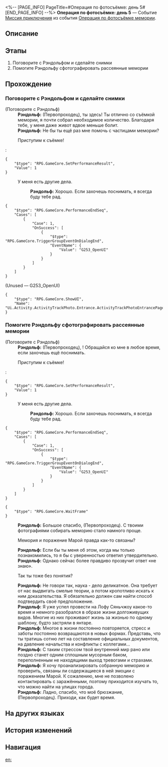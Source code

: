 <%-- [PAGE_INFO]
PageTitle=#Операция по фотосъёмке: день 5#
[END_PAGE_INFO] --%>
{{Дополнить|Диалоги.}}
{{Миссия Инфобокс
|id              = 8024305
|Название        = 
|Изображение     = Миссия Операция по фотосъёмке день 5.png
|Тип             = Миссия приключения
|Событие         = Операция по фотосъёмке мемории
|Глава           = 
|Условия         = Завершена [[Миссия приключения]] «[[Операция по фотосъёмке: день 4]]»
|Персонажи       = Первопроходец; Рэндольф
|СтартЛокация    = [[Лофу Сяньчжоу]] — [[Центральная гавань Приюта звёздных яликов]]
|Мир             = Лофу Сяньчжоу
|Предыдущая      = Операция по фотосъёмке: день 4
|Следующая       = Операция по фотосъёмке: день 6
|Награды         = Кредиты*1 000
}}
'''Операция по фотосъёмке: день 5''' — Событие [[Миссия приключения]] из события [[Операция по фотосъёмке мемории]].

==Описание==
{{Описание|<!--официальное описание из Перекрёстка судеб-->}}

==Этапы==
# Поговорите с Рэндольфом и сделайте снимки
# Помогите Рэндольфу сфотографировать рассеянные мемории

==Прохождение==
{{Дополнить}}
===Поговорите с Рэндольфом и сделайте снимки===
{{Описание миссии|тип=Миссия приключения|локация=Центральная гавань Приюта звёздных яликов|Терапевт-интерн Рэндольф подготовил план, как вернуть рассеянные сегодня мемории. Сделайте для Рэндольфа снимки местоположения целей.}}
{{Диалог Начало}}

;(Поговорите с Рэндольф)
:'''Рэндольф:''' (Первопроходец), ты здесь! Ты отлично {{MC|ж=справилась|м=справился}} со съёмкой мемории, я почти собрал необходимое количество. Благодаря тебе, у меня даже живот вдвое меньше болит.
:'''Рэндольф:''' Не {{MC|ж=могла|м=мог}} бы ты ещё раз мне помочь с частицами мемории?
:{{Диалог|Журнал путешествий}} Приступим к съёмке!
:<pre>{
	"$type": "RPG.GameCore.SetPerformanceResult",
	"Value": 1
}</pre>
:{{Диалог|Выход}} У меня есть другие дела.
::'''Рэндольф:''' Хорошо. Если захочешь поснимать, я всегда буду тебе рад.
<pre>{
	"$type": "RPG.GameCore.PerformanceEndSeq",
	"Cases": [
		{
			"Case": 1,
			"OnSuccess": [
				{
					"$type": "RPG.GameCore.TriggerGroupEventOnDialogEnd",
					"EventName": {
						"Value": "G253_OpenUI"
					}
				}
			]
		}
	]
}</pre>

;(Unused &mdash; G253_OpenUI)
<pre>{
	"$type": "RPG.GameCore.ShowUI",
	"Name": "Ui.Activity.ActivityTrackPhoto.Entrance.ActivityTrackPhotoEntrancePage"
}</pre>
{{Диалог Конец}}

===Помогите Рэндольфу сфотографировать рассеянные мемории===
{{Описание миссии|тип=Миссия приключения|локация=Центральная гавань Приюта звёздных яликов|Помогите терапевту-интерну Рэндольфу сделать снимки, чтобы он смог поймать рассеянные мемории.}}
{{Диалог Начало}}

;(Поговорите с Рэндольф)
:'''Рэндольф:''' (Первопроходец), {{MC|ж=моя дорогая помощница|м=мой дорогой помощник}}! Обращайся ко мне в любое время, если захочешь ещё поснимать.
:{{Диалог|Журнал путешествий}} Приступим к съёмке!
:<pre>{
	"$type": "RPG.GameCore.SetPerformanceResult",
	"Value": 1
}</pre>
:{{Диалог|Выход}} У меня есть другие дела.
::'''Рэндольф:''' Хорошо. Если захочешь поснимать, я всегда буду тебе рад.
<pre>{
	"$type": "RPG.GameCore.PerformanceEndSeq",
	"Cases": [
		{
			"Case": 1,
			"OnSuccess": [
				{
					"$type": "RPG.GameCore.TriggerGroupEventOnDialogEnd",
					"EventName": {
						"Value": "G253_OpenUI"
					}
				}
			]
		}
	]
}</pre>
<pre>{
	"$type": "RPG.GameCore.WaitFrame"
}</pre>
:'''Рэндольф:''' Большое спасибо, (Первопроходец). С твоими фотографиями собирать меморию стало намного проще.
:{{Диалог|Стрелка}} Мемория и поражение Марой правда как-то связаны?
:'''Рэндольф:''' Если бы ты {{MC|ж=спросила|м=спросил}} меня об этом, когда мы только познакомились, то я бы с уверенностью ответил утвердительно.
:'''Рэндольф:''' Однако сейчас более правдиво прозвучит ответ «не знаю».
:{{Диалог|Стрелка}} Так ты тоже без понятия?
:'''Рэндольф:''' Не говори так, наука - дело деликатное. Она требует от нас выдвигать смелые теории, а потом кропотливо искать к ним доказательства. Я обязательно должен сам найти способ подтвердить своё предположение.
:'''Рэндольф:''' Я уже успел провести на Лофу Сяньчжоу какое-то время и немного разобрался в образе жизни долгоживущих видов. Многие из них проживают жизнь за жизнью по одному шаблону, будто застряли в янтаре.
:'''Рэндольф:''' Многое в жизни постоянно повторяется, стресс и заботы постоянно возвращаются в новых формах. Представь, что ты тратишь сотню лет на составление официальных документов, на давление начальства и конфликты с коллегами...
:'''Рэндольф:''' С таким стрессом твой внутренний мир рано или поздно станет одним сплошным мусорным баком, переполненным не находящими выход тревогами и страхами.
:'''Рэндольф:''' Я хочу проанализировать собранную меморию и проверить, связаны ли содержащиеся в ней эмоции с поражением Марой. К сожалению, мне не позволено контактировать с заражёнными, поэтому приходится изучать то, что можно найти на улицах города.
:'''Рэндольф:''' Ладно, спасибо, что {{MC|ж=выслушала|м=выслушал}} моё брюзжание, (Первопроходец). Приходи, как будет время.
{{Диалог Конец}}

==На других языках==
{{На других языках
|en   = Operation Snapshot: Day 5
|zhs  = 留影计划·第五日
|zht  = 留影計畫•第五日
|ja   = スナップショット計画・5日目
|ko   = 촬영 계획•5일차
|es   = Operación instantáneas: Día 5
|fr   = Opération cliché&nbsp;: Jour 5
|ru   = Операция по фотосъёмке: день 5
|th   = แผนถ่ายภาพ: วันที่ 5
|vi   = Kế Hoạch Lưu Giữ Ảnh: Ngày 5
|de   = Operation Schattenspiel: Tag 5
|id   = Proyek Pemotretan: Hari 5
|pt   = Operação Captura: Dia 5
}}

==История изменений==
{{История изменений|3.5}}

==Навигация==
{{Миссия приключения Навбокс|Глава }}

[[en:]]
